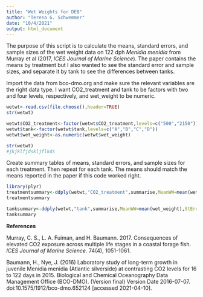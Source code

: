 ```yaml
---
title: "Wet Weights for DEB"
author: "Teresa G. Schwemmer"
date: "10/4/2021"
output: html_document
---
```


The purpose of this script is to calculate the means, standard errors, and sample sizes of the wet weight data on 122 dph *Menidia menidia* from Murray et al (2017, *ICES Journal of Marine Science*). The paper contains the means by treatment but I also wanted to see the standard error and sample sizes, and separate it by tank to see the differences between tanks. 

Import the data from bco-dmo.org and make sure the relevant variables are the right data type. I want CO2_treatment and tank to be factors with two and four levels, respectively, and wet_weight to be numeric.
```r
wetwt<-read.csv(file.choose(),header=TRUE)
str(wetwt)

wetwt$CO2_treatment<-factor(wetwt$CO2_treatment,levels=c("500","2150"))
wetwt$tank<-factor(wetwt$tank,levels=c("A","B","C","D"))
wetwt$wet_weight<-as.numeric(wetwt$wet_weight)

str(wetwt)
#jkjklfjdskljflkds

```

Create summary tables of means, standard errors, and sample sizes for each treatment. Then repeat for each tank. The means should match the means reported in the paper if this code worked right. 
```r
library(plyr)
treatmentsummary<-ddply(wetwt,"CO2_treatment",summarise,MeanWW=mean(wet_weight),StErr=sd(wet_weight)/sqrt(length(wet_weight)),N=length(wet_weight))
treatmentsummary

tanksummary<-ddply(wetwt,"tank",summarise,MeanWW=mean(wet_weight),StErr=sd(wet_weight)/sqrt(length(wet_weight)),N=length(wet_weight))
tanksummary

```

**References**

Murray, C. S., L. A. Fuiman, and H. Baumann. 2017. Consequences of elevated CO2 exposure across multiple life stages in a coastal forage fish. *ICES Journal of Marine Science.* 74(4), 1051-1061. 

Baumann, H., Nye, J. (2016) Laboratory study of long-term growth in juvenile Menidia menidia (Atlantic silverside) at contrasting CO2 levels for 16 to 122 days in 2015. Biological and Chemical Oceanography Data Management Office (BCO-DMO). (Version final) Version Date 2016-07-07. doi:10.1575/1912/bco-dmo.652124 [accessed 2021-04-10]. 